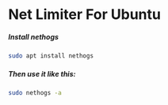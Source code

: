 # Net Limiter For Ubuntu
##### Install nethogs
```bash
sudo apt install nethogs
```
##### Then use it like this:
```bash
sudo nethogs -a
```
